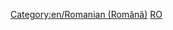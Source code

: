 {{en/Bilingual box| Ro
| ---.
| ''This page provides an index for a wide range of '''articles in Romanian''' in OpenTTD Wiki.<br/>Articles with {{en/s|Other_languages_files}} template with'' '''<code><nowiki>language_page = ro</nowiki></code>''' ''parameter automatically link here.''}}


[[Category:en/Romanian (Română)]][[Category:en/Files in other languages|RO]]